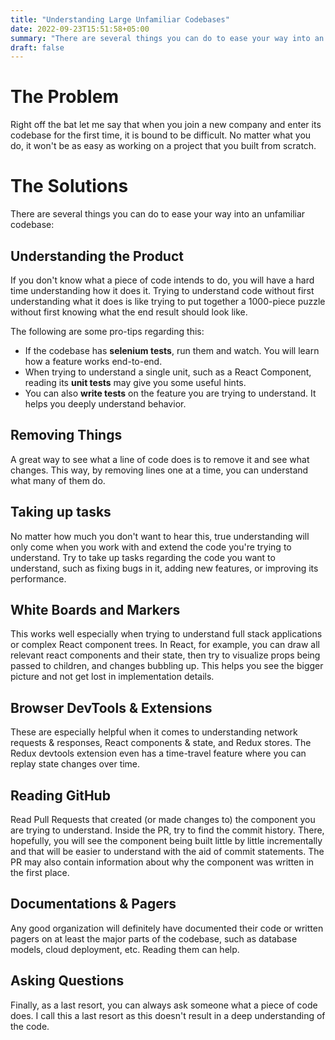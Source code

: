 ```yaml
---
title: "Understanding Large Unfamiliar Codebases"
date: 2022-09-23T15:51:58+05:00
summary: "There are several things you can do to ease your way into an unfamiliar codebase:"
draft: false
---
```


# The Problem
Right off the bat let me say that when you join a new company and enter its codebase for the first time, it is bound to be difficult. No matter what you do, it won't be as easy as working on a project that you built from scratch.

# The Solutions
There are several things you can do to ease your way into an unfamiliar codebase:

## Understanding the Product
If you don't know what a piece of code intends to do, you will have a hard time understanding how it does it. Trying to understand code without first understanding what it does is like trying to put together a 1000-piece puzzle without first knowing what the end result should look like.

The following are some pro-tips regarding this:

- If the codebase has **selenium tests**, run them and watch. You will learn how a feature works end-to-end.
- When trying to understand a single unit, such as a React Component, reading its **unit tests** may give you some useful hints.
- You can also **write tests** on the feature you are trying to understand. It helps you deeply understand behavior.

## Removing Things
A great way to see what a line of code does is to remove it and see what changes. This way, by removing lines one at a time, you can understand what many of them do.

## Taking up tasks
No matter how much you don't want to hear this, true understanding will only come when you work with and extend the code you're trying to understand. Try to take up tasks regarding the code you want to understand, such as fixing bugs in it, adding new features, or improving its performance.

## White Boards and Markers
This works well especially when trying to understand full stack applications or complex React component trees. In React, for example, you can draw all relevant react components and their state, then try to visualize props being passed to children, and changes bubbling up. This helps you see the bigger picture and not get lost in implementation details.

## Browser DevTools & Extensions
These are especially helpful when it comes to understanding network requests & responses, React components & state, and Redux stores. The Redux devtools extension even has a time-travel feature where you can replay state changes over time.

## Reading GitHub
Read Pull Requests that created (or made changes to) the component you are trying to understand. Inside the PR, try to find the commit history. There, hopefully, you will see the component being built little by little incrementally and that will be easier to understand with the aid of commit statements. The PR may also contain information about why the component was written in the first place.

## Documentations & Pagers
Any good organization will definitely have documented their code or written pagers on at least the major parts of the codebase, such as database models, cloud deployment, etc. Reading them can help.

## Asking Questions
Finally, as a last resort, you can always ask someone what a piece of code does. I call this a last resort as this doesn't result in a deep understanding of the code.